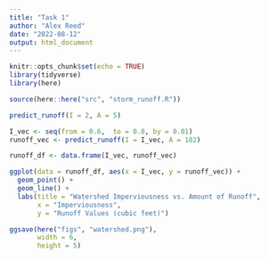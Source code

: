 ```yaml
---
title: "Task 1"
author: "Alex Reed"
date: "2022-08-12"
output: html_document
---
```


```r
knitr::opts_chunk$set(echo = TRUE)
library(tidyverse)
library(here)
```

```r
source(here::here("src", "storm_runoff.R"))

predict_runoff(I = 2, A = 5)

I_vec <- seq(from = 0.6,  to = 0.8, by = 0.01)
runoff_vec <- predict_runoff(I = I_vec, A = 182)

runoff_df <- data.frame(I_vec, runoff_vec)

ggplot(data = runoff_df, aes(x = I_vec, y = runoff_vec)) +
  geom_point() +
  geom_line() +
  labs(title = "Watershed Imperviousness vs. Amount of Runoff",
       x = "Imperviousness", 
       y = "Runoff Values (cubic feet)")

ggsave(here("figs", "watershed.png"),
       width = 6,
       height = 5)

```


